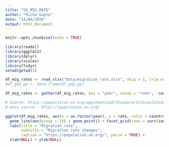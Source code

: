 ```yaml
---
title: "SG_MIG_RATE"
author: "Richa Gupta"
date: "14/04/2020"
output: html_document
---
```


```r
knitr::opts_chunk$set(echo = TRUE)
```

```r
library(readxl)
library(ggplot2)
library(dplyr)
library(scales)
library(tidyr)
setwd(getwd())

df_mig_rates <- read_xlsx("Data/migration_rate.xlsx", skip = 1, trim_ws = TRUE, na = "NA")
#df_gdp_pp <- data.frame(df_gdp_pp)

df_mig_rates <- gather(df_mig_rates, key = "year", value = "rate", -country)

# Source- https://population.un.org/wpp/Download/Standard/Interpolated/
# main source - https://population.un.org/
```

```r

ggplot(df_mig_rates, aes(x = as.factor(year), y = rate, color = country)) +
  geom_line(aes(group = 1)) + geom_point() + facet_grid(rows = vars(country)) +
  labs(title = "Migration rate",
       subtitle = "Migration rate changes",
       caption = "https://population.un.org/", parse = TRUE) +
  xlab(NULL) + ylab(NULL)
```

